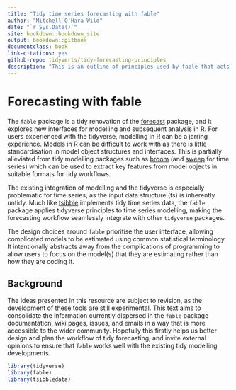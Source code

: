 ```yaml
--- 
title: "Tidy time series forecasting with fable"
author: "Mitchell O'Hara-Wild"
date: "`r Sys.Date()`"
site: bookdown::bookdown_site
output: bookdown::gitbook
documentclass: book
link-citations: yes
github-repo: tidyverts/tidy-forecasting-principles
description: "This is an outline of principles used by fable that acts as a guide for building tidy tools for forecasting."
---
```


# Forecasting with fable

The `fable` package is a tidy renovation of the [forecast](https://github.com/robjhyndman/forecast/) package, and it explores new interfaces for modelling and subsequent analysis in R. For users experienced with the tidyverse, modelling in R can be a jarring experience. Models in R can be difficult to work with as there is little standardisation in model object structures and interfaces. This is partially alleviated from tidy modelling packages such as [broom](https://github.com/tidymodels/broom/) (and [sweep](https://github.com/business-science/sweep) for time series) which can be used to extract key features from model objects in suitable formats for tidy workflows.

The existing integration of modelling and the tidyverse is especially problematic for time series, as the input data structure (ts) is inherently untidy. Much like [tsibble](https://pkg.earo.me/tsibble/) implements tidy time series data, the `fable` package applies tidyverse principles to time series modelling, making the forecasting workflow seamlessly integrate with other `tidyverse` packages.

The design choices around `fable` prioritise the user interface, allowing complicated models to be estimated using common statistical terminology. It intentionally abstracts away from the complications of programming to allow users to focus on the model(s) that they are estimating rather than how they are coding it.

## Background

The ideas presented in this resource are subject to revision, as the development of these tools are still experimental. This text aims to consolidate the information currently dispersed in the `fable` package documentation, wiki pages, issues, and emails in a way that is more accessible to the wider community. Hopefully this firstly helps us better design and plan the workflow of tidy forecasting, and invite external opinions to ensure that `fable` works well with the existing tidy modelling developments.

```r
library(tidyverse)
library(fable)
library(tsibbledata)
```

